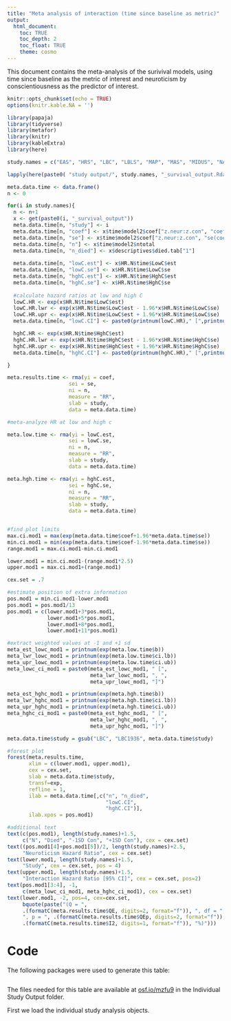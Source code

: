```yaml
---
title: "Meta analysis of interaction (time since baseline as metric)"
output: 
  html_document:
    toc: TRUE
    toc_depth: 2
    toc_float: TRUE
    theme: cosmo 
---
```

This document contains the meta-analysis of the surivival models, using time since baseline as the metric of interest and neuroticism by conscientiousness as the predictor of interest.

```r
knitr::opts_chunk$set(echo = TRUE)
options(knitr.kable.NA = '')
```

```r
library(papaja)
library(tidyverse)
library(metafor)
library(knitr)
library(kableExtra)
library(here)
```


```r
study.names = c("EAS", "HRS", "LBC", "LBLS", "MAP", "MAS", "MIDUS", "NAS", "OATS", "ROS", "SLS", "WLS")

lapply(here(paste0( "study output/", study.names, "_survival_output.Rdata")), load, .GlobalEnv)
```


```r
meta.data.time <- data.frame()
n <- 0

for(i in study.names){
  n <- n+1
  x <- get(paste0(i, "_survival_output"))
  meta.data.time[n, "study"] <- i
  meta.data.time[n, "coef"] <- x$time$model2$coef["z.neur:z.con", "coef"]
  meta.data.time[n, "se"] <- x$time$model2$coef["z.neur:z.con", "se(coef)"]
  meta.data.time[n, "n"] <- x$time$model2$ntotal
  meta.data.time[n, "n_died"] <- x$descriptives$died.tab["1"]
  
  meta.data.time[n, "lowC.est"] <- x$HR.N$time$LowC$est
  meta.data.time[n, "lowC.se"] <- x$HR.N$time$LowC$se
  meta.data.time[n, "hghC.est"] <- x$HR.N$time$HghC$est
  meta.data.time[n, "hghC.se"] <- x$HR.N$time$HghC$se
  
  #calculate hazard ratios at low and high C
  lowC.HR <- exp(x$HR.N$time$LowC$est)
  lowC.HR.lwr <- exp(x$HR.N$time$LowC$est - 1.96*x$HR.N$time$LowC$se)
  lowC.HR.upr <- exp(x$HR.N$time$LowC$est + 1.96*x$HR.N$time$LowC$se)
  meta.data.time[n, "lowC.CI"] <- paste0(printnum(lowC.HR)," [",printnum(lowC.HR.lwr),", ",printnum(lowC.HR.upr),"]")

  hghC.HR <- exp(x$HR.N$time$HghC$est)
  hghC.HR.lwr <- exp(x$HR.N$time$HghC$est - 1.96*x$HR.N$time$HghC$se)
  hghC.HR.upr <- exp(x$HR.N$time$HghC$est + 1.96*x$HR.N$time$HghC$se)
  meta.data.time[n, "hghC.CI"] <- paste0(printnum(hghC.HR)," [",printnum(hghC.HR.lwr),", ",printnum(hghC.HR.upr),"]")

}

meta.results.time <- rma(yi = coef, 
                    sei = se, 
                    ni = n,  
                    measure = "RR",
                    slab = study, 
                    data = meta.data.time)
```



```r
#meta-analyze HR at low and high c

meta.low.time <- rma(yi = lowC.est, 
                    sei = lowC.se, 
                    ni = n,  
                    measure = "RR",
                    slab = study, 
                    data = meta.data.time)

meta.hgh.time <- rma(yi = hghC.est, 
                    sei = hghC.se, 
                    ni = n,  
                    measure = "RR",
                    slab = study, 
                    data = meta.data.time)


#find plot limits
max.ci.mod1 = max(exp(meta.data.time$coef+1.96*meta.data.time$se))
min.ci.mod1 = min(exp(meta.data.time$coef-1.96*meta.data.time$se))
range.mod1 = max.ci.mod1-min.ci.mod1

lower.mod1 = min.ci.mod1-(range.mod1*2.5)
upper.mod1 = max.ci.mod1+(range.mod1)

cex.set = .7

#estimate position of extra information
pos.mod1 = min.ci.mod1-lower.mod1
pos.mod1 = pos.mod1/13
pos.mod1 = c(lower.mod1+3*pos.mod1,
             lower.mod1+5*pos.mod1,
             lower.mod1+8*pos.mod1,
             lower.mod1+11*pos.mod1)

#extract weighted values at -1 and +1 sd
meta_est_lowc_mod1 = printnum(exp(meta.low.time$b))
meta_lwr_lowc_mod1 = printnum(exp(meta.low.time$ci.lb))
meta_upr_lowc_mod1 = printnum(exp(meta.low.time$ci.ub))
meta_lowc_ci_mod1 = paste0(meta_est_lowc_mod1, " [",
                           meta_lwr_lowc_mod1, ", ",
                           meta_upr_lowc_mod1, "]")

meta_est_hghc_mod1 = printnum(exp(meta.hgh.time$b))
meta_lwr_hghc_mod1 = printnum(exp(meta.hgh.time$ci.lb))
meta_upr_hghc_mod1 = printnum(exp(meta.hgh.time$ci.ub))
meta_hghc_ci_mod1 = paste0(meta_est_hghc_mod1, " [",
                           meta_lwr_hghc_mod1, ", ",
                           meta_upr_hghc_mod1, "]")

meta.data.time$study = gsub("LBC", "LBC1936", meta.data.time$study)

#forest plot
forest(meta.results.time,
       xlim = c(lower.mod1, upper.mod1),
       cex = cex.set,
       slab = meta.data.time$study,
       transf=exp,
       refline = 1,
       ilab = meta.data.time[,c("n", "n_died",
                                "lowC.CI",
                                "hghC.CI")],
       ilab.xpos = pos.mod1)

#additional text
text(c(pos.mod1), length(study.names)+1.5,
     c("N", "Died", "-1SD Con", "+1SD Con"), cex = cex.set)
text((pos.mod1[4]+pos.mod1[5])/2, length(study.names)+2.5,
     "Neuroticism Hazard Ratio", cex = cex.set)
text(lower.mod1, length(study.names)+1.5,
     "Study", cex = cex.set, pos = 4)
text(upper.mod1, length(study.names)+1.5,
     "Interaction Hazard Ratio [95% CI]", cex = cex.set, pos=2)
text(pos.mod1[3:4], -1,
     c(meta_lowc_ci_mod1, meta_hghc_ci_mod1), cex = cex.set)
text(lower.mod1, -2, pos=4, cex=cex.set, 
     bquote(paste("(Q = ",
     .(formatC(meta.results.time$QE, digits=2, format="f")), ", df = ", .(meta.results.time$k - meta.results.time$p),
     ", p = ", .(formatC(meta.results.time$QEp, digits=2, format="f")), "; ", I^2, " = ",
     .(formatC(meta.results.time$I2, digits=1, format="f")), "%)")))
```

# Code

The following packages were used to generate this table: 

```r
```

The files needed for this table are available at [osf.io/mzfu9](https://osf.io/mzfu9/) in the Individual Study Output folder.

First we load the individual study analysis objects.

```r
```


```r
```



```r
```